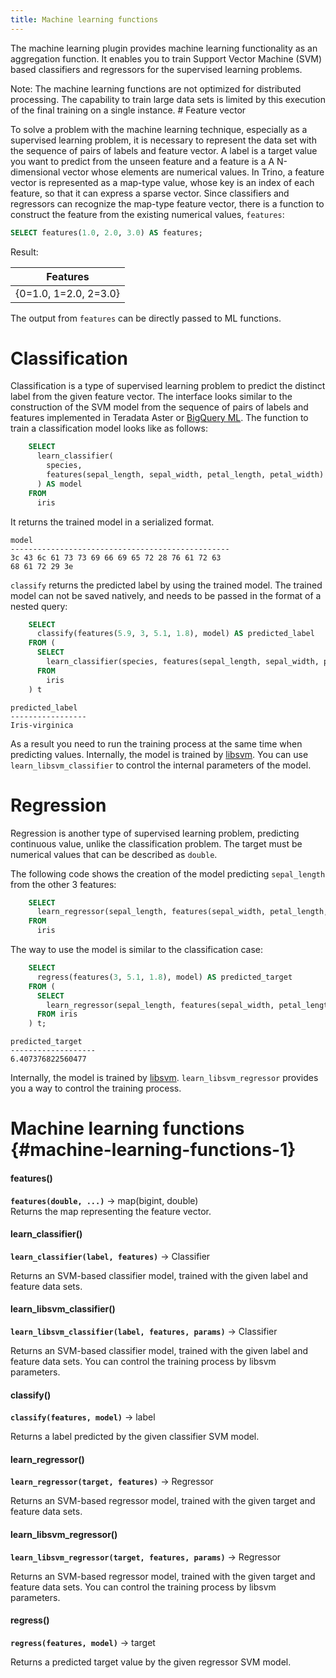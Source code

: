 ```yaml
---
title: Machine learning functions
---
```


The machine learning plugin provides machine learning functionality as
an aggregation function. It enables you to train Support Vector Machine
(SVM) based classifiers and regressors for the supervised learning
problems.

<Note>
Note: The machine learning functions are not optimized for distributed
processing. The capability to train large data sets is limited by this
execution of the final training on a single instance.
</Note>
# Feature vector

To solve a problem with the machine learning technique, especially as a
supervised learning problem, it is necessary to represent the data set
with the sequence of pairs of labels and feature vector. A label is a
target value you want to predict from the unseen feature and a feature
is a A N-dimensional vector whose elements are numerical values. In
Trino, a feature vector is represented as a map-type value, whose key is
an index of each feature, so that it can express a sparse vector. Since
classifiers and regressors can recognize the map-type feature vector,
there is a function to construct the feature from the existing numerical
values, `features`:

```sql
SELECT features(1.0, 2.0, 3.0) AS features;
```
Result:  

| Features         |
|------------------|
| \{0=1.0, 1=2.0, 2=3.0} |


The output from `features` can be directly passed to ML functions.

# Classification

Classification is a type of supervised learning problem to predict the
distinct label from the given feature vector. The interface looks
similar to the construction of the SVM model from the sequence of pairs
of labels and features implemented in Teradata Aster or [BigQuery
ML](https://cloud.google.com/bigquery-ml/docs/bigqueryml-intro). The
function to train a classification model looks like as follows:
```sql
    SELECT
      learn_classifier(
        species,
        features(sepal_length, sepal_width, petal_length, petal_width)
      ) AS model
    FROM
      iris
```
It returns the trained model in a serialized format.

``` text
model
-------------------------------------------------
3c 43 6c 61 73 73 69 66 69 65 72 28 76 61 72 63
68 61 72 29 3e
```

`classify` returns the predicted label by using the trained model. The trained model can not be saved natively,
and needs to be passed in the format of a nested query:
```sql
    SELECT
      classify(features(5.9, 3, 5.1, 1.8), model) AS predicted_label
    FROM (
      SELECT
        learn_classifier(species, features(sepal_length, sepal_width, petal_length, petal_width)) AS model
      FROM
        iris
    ) t
```

``` text
predicted_label
-----------------
Iris-virginica
```

As a result you need to run the training process at the same time when
predicting values. Internally, the model is trained by
[libsvm](https://www.csie.ntu.edu.tw/~cjlin/libsvm/). You can use
`learn_libsvm_classifier` to control the
internal parameters of the model.

# Regression

Regression is another type of supervised learning problem, predicting
continuous value, unlike the classification problem. The target must be
numerical values that can be described as `double`.

The following code shows the creation of the model predicting
`sepal_length` from the other 3 features:
```sql
    SELECT
      learn_regressor(sepal_length, features(sepal_width, petal_length, petal_width)) AS model
    FROM
      iris
```
The way to use the model is similar to the classification case:
```sql
    SELECT
      regress(features(3, 5.1, 1.8), model) AS predicted_target
    FROM (
      SELECT
        learn_regressor(sepal_length, features(sepal_width, petal_length, petal_width)) AS model
      FROM iris
    ) t;
```
``` text
predicted_target
-------------------
6.407376822560477
```

Internally, the model is trained by
[libsvm](https://www.csie.ntu.edu.tw/~cjlin/libsvm/).
`learn_libsvm_regressor` provides you a
way to control the training process.

# Machine learning functions \{#machine-learning-functions-1}

#### features()
**``features(double, ...)``** → map(bigint, double)  
Returns the map representing the feature vector.

#### learn_classifier()
**``learn_classifier(label, features)``** → Classifier

Returns an SVM-based classifier model, trained with the given label and
feature data sets.

#### learn_libsvm_classifier()
**``learn_libsvm_classifier(label, features, params)``** → Classifier

Returns an SVM-based classifier model, trained with the given label and
feature data sets. You can control the training process by libsvm
parameters.

#### classify()
**``classify(features, model)``** → label

Returns a label predicted by the given classifier SVM model.

#### learn_regressor()
**``learn_regressor(target, features)``** → Regressor

Returns an SVM-based regressor model, trained with the given target and
feature data sets.

#### learn_libsvm_regressor()
**``learn_libsvm_regressor(target, features, params)``** → Regressor

Returns an SVM-based regressor model, trained with the given target and
feature data sets. You can control the training process by libsvm
parameters.

#### regress()
**``regress(features, model)``** → target

Returns a predicted target value by the given regressor SVM model.

